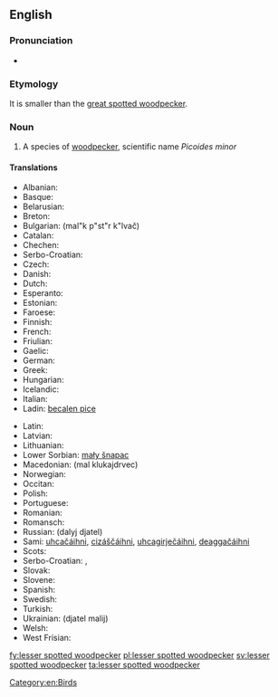 ==English==

===Pronunciation===
* {{IPA|/ˈlɛsəɻˈspɒtədˈwədpɛkəɻ/}}

===Etymology===
It is smaller than the [[great spotted woodpecker]].

===Noun===
{{en-noun|sg=[[lesser]] [[spotted]] [[woodpecker]]}}

# A species of [[woodpecker]], scientific name ''Picoides minor''

====Translations====
{{rfc-tsort|duplicate language: Serbo-Croatian}}
{{trans-top|a species of woodpecker}}
* Albanian: {{t-|sq|qukapiku larosh i vogël}}
* Basque: {{t-|eu|okil txiki}}
* Belarusian: {{t-|be|малы дзяцел}}
* Breton: {{t-|br|pilkoad bihan}}
* Bulgarian: {{t-|bg|малък пъстър кълвач}} (mal"k p"st"r k"lvač)
* Catalan: {{t-|ca|picot garser petit}}
* Chechen: {{tø|ce|леча}}
* Serbo-Croatian: {{t-|sh|mali djetao}}
* Czech: {{t-|cs|strakapoud malý}}
* Danish: {{t-|da|dværgspætte}}
* Dutch: {{t-|nl|kleine bonte specht|m}}
* Esperanto: {{t-|eo|malgranda buntpego}}
* Estonian: {{t-|et|väike-kirjurähn}}
* Faroese: {{t-|fo|dvørgspæta}}
* Finnish: {{t-|fi|pikkutikka}}
* French: {{t+|fr|pic épeichette|m}}
* Friulian: {{tø|fur|pic piçul}}
* Gaelic: {{t-|ga|mionchnagaire breac}}
* German: {{t-|de|Kleinspecht|m}}
* Greek: {{t-|el|νανοτσικλιτάρα}}
* Hungarian: {{t-|hu|kis fakopáncs}}
* Icelandic: {{t+|is|stubbspæta}}
* Italian: {{t-|it|picchio rosso minore|m}}
* Ladin: [[becalen pice]]
{{trans-mid}}
* Latin: {{t-|la|Dendrocopus minor}}
* Latvian: {{t-|lv|mazais dzenis}}
* Lithuanian: {{t-|lt|mažasis margasis genys}}
* Lower Sorbian: [[mały šnapac]]
* Macedonian: {{t-|mk|мал клукаjдрвец}} (mal klukajdrvec)
* Norwegian: {{t-|no|dvergspett}}
* Occitan: {{t-|oc|pic pichòt}}
* Polish: {{t-|pl|dzięciołek}}
* Portuguese: {{t-|pt|pica pau malhado pequeno}}
* Romanian: {{t+|ro|ciocănitoare}}
* Romansch: {{t-|rm|pitgalain pitschen}}
* Russian: {{t-|ru|далый дятел}} (dalyj djatel)
* Sami: [[uhcačáihni]], [[cizáščáihni]], [[uhcagirječáihni]], [[deaggačáihni]]
* Scots: {{tø|sco|cnag bheag}}
* Serbo-Croatian: {{t-|sh|мали детлић|sc=Cyrl}}, {{t-|sh|mali detlić}}
* Slovak: {{t-|sk|ďateľ malý}}
* Slovene: {{t-|sl|mali detel}}
* Spanish: {{t-|es|pico menor|m}}
* Swedish: {{t+|sv|mindre hackspett}}
* Turkish: {{t+|tr|küçük ağaçkakan}}
* Ukrainian: {{t-|uk|дятел малий}} (djatel malij)
* Welsh: {{t-|cy|cnocell fraith leiaf}}
* West Frisian: {{t-|fy|lytse eksterspjocht}}
{{trans-bottom}}

[[Category:en:Birds]]

[[fy:lesser spotted woodpecker]]
[[pl:lesser spotted woodpecker]]
[[sv:lesser spotted woodpecker]]
[[ta:lesser spotted woodpecker]]
